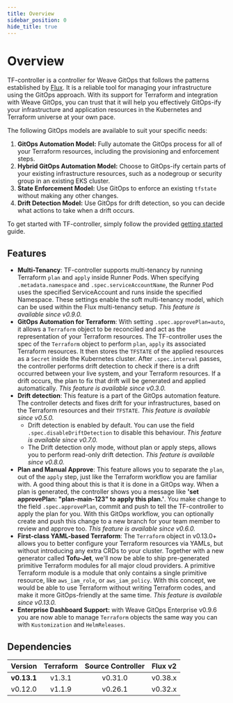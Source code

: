 ```yaml
---
title: Overview
sidebar_position: 0
hide_title: true
---
```


# Overview

TF-controller is a controller for Weave GitOps that follows the patterns established
by [Flux](https://fluxcd.io). It is a reliable tool for managing your infrastructure using the GitOps approach.
With its support for Terraform and integration with Weave GitOps,
you can trust that it will help you effectively GitOps-ify your infrastructure and application
resources in the Kubernetes and Terraform universe at your own pace.

The following GitOps models are available to suit your specific needs:

  1. **GitOps Automation Model:** Fully automate the GitOps process for all of your Terraform resources, including the provisioning and enforcement steps.
  2. **Hybrid GitOps Automation Model:** Choose to GitOps-ify certain parts of your existing infrastructure resources, such as a nodegroup or security group in an existing EKS cluster.
  3. **State Enforcement Model:** Use GitOps to enforce an existing `tfstate` without making any other changes.
  4. **Drift Detection Model:** Use GitOps for drift detection, so you can decide what actions to take when a drift occurs.

To get started with TF-controller, simply follow the provided [getting started](../get-started) guide.

## Features

  * **Multi-Tenancy**: TF-controller supports multi-tenancy by running Terraform `plan` and `apply` inside Runner Pods.
    When specifying `.metadata.namespace` and `.spec.serviceAccountName`, the Runner Pod uses the specified ServiceAccount
    and runs inside the specified Namespace. These settings enable the soft multi-tenancy model, which can be used within
    the Flux multi-tenancy setup. _This feature is available since v0.9.0._
  * **GitOps Automation for Terraform**: With setting `.spec.approvePlan=auto`, it allows a `Terraform` object
    to be reconciled and act as the representation of your Terraform resources. The TF-controller uses the spec of
    the `Terraform` object to perform `plan`, `apply` its associated Terraform resources. It then stores
    the `TFSTATE` of the applied resources as a `Secret` inside the Kubernetes cluster. After `.spec.interval` passes,
    the controller performs drift detection to check if there is a drift occurred between your live system,
    and your Terraform resources. If a drift occurs, the plan to fix that drift will be generated and applied automatically.
    _This feature is available since v0.3.0._
  * **Drift detection**: This feature is a part of the GitOps automation feature. The controller detects and fixes drift
    for your infrastructures, based on the Terraform resources and their `TFSTATE`. _This feature is available since v0.5.0._
    * Drift detection is enabled by default. You can use the field `.spec.disableDriftDetection` to disable this behaviour.
      _This feature is available since v0.7.0._
    * The Drift detection only mode, without plan or apply steps, allows you to perform read-only drift detection.
      _This feature is available since v0.8.0._
  * **Plan and Manual Approve**: This feature allows you to separate the `plan`, out of the `apply` step, just like
    the Terraform workflow you are familiar with. A good thing about this is that it is done in a GitOps way. When a plan
    is generated, the controller shows you a message like **'set approvePlan: "plan-main-123" to apply this plan.'**.
    You make change to the field `.spec.approvePlan`, commit and push to tell the TF-controller to apply the plan for you.
    With this GitOps workflow, you can optionally create and push this change to a new branch for your team member to
    review and approve too. _This feature is available since v0.6.0._
  * **First-class YAML-based Terraform**: The `Terraform` object in v0.13.0+ allows you to better configure your
    Terraform resources via YAMLs, but without introducing any extra CRDs to your cluster. Together with a new generator
    called **Tofu-Jet**, we'll now be able to ship pre-generated primitive Terraform modules for all major cloud providers.
    A primitive Terraform module is a module that only contains a single primitive resource, like `aws_iam_role`, or `aws_iam_policy`.
    With this concept, we would be able to use Terraform without writing Terraform codes, and make it more GitOps-friendly at the same time.
    _This feature is available since v0.13.0._
  * **Enterprise Dashboard Support:** with Weave GitOps Enterprise v0.9.6 you are now able to manage `Terraform` objects the same way you can
    with `Kustomization` and `HelmReleases`.

## Dependencies

|   Version   | Terraform | Source Controller | Flux v2 |
|:-----------:|:---------:|:-----------------:|:-------:|
| **v0.13.1** |  v1.3.1   |      v0.31.0      | v0.38.x |
|   v0.12.0   |  v1.1.9   |      v0.26.1      | v0.32.x |
